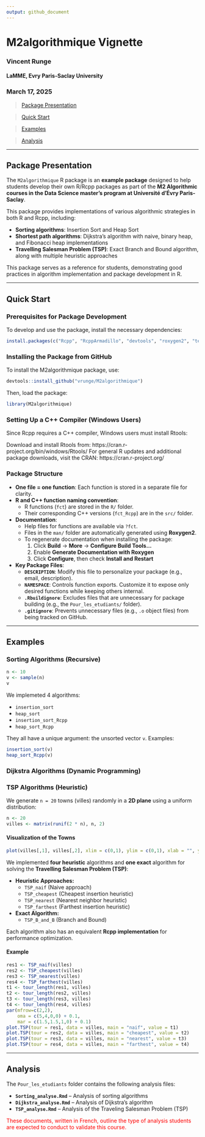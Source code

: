 ```yaml
---
output: github_document
---
```



# M2algorithmique Vignette
### Vincent Runge
#### LaMME, Evry Paris-Saclay University
### March 17, 2025


> [Package Presentation](#pp)

> [Quick Start](#qs)

> [Examples](#ex)

> [Analysis](#an)


___ 

<a id="pp"></a>

## Package Presentation  

The `M2algorithmique` R package is an **example package** designed to help students develop their own R/Rcpp packages as part of the **M2 Algorithmic courses in the Data Science master's program at Université d'Évry Paris-Saclay**.  

This package provides implementations of various algorithmic strategies in both R and Rcpp, including:  

- **Sorting algorithms**: Insertion Sort and Heap Sort  
- **Shortest path algorithms**: Dijkstra's algorithm with naive, binary heap, and Fibonacci heap implementations  
- **Travelling Salesman Problem (TSP)**: Exact Branch and Bound algorithm, along with multiple heuristic approaches  

This package serves as a reference for students, demonstrating good practices in algorithm implementation and package development in R.

___ 

<a id="qs"></a>

## Quick Start

### Prerequisites for Package Development

To develop and use the package, install the necessary dependencies:

```r
install.packages(c("Rcpp", "RcppArmadillo", "devtools", "roxygen2", "testthat"))
```

### Installing the Package from GitHub

To install the M2algorithmique package, use:

```r
devtools::install_github("vrunge/M2algorithmique")
```

Then, load the package:

```r
library(M2algorithmique)
```

### Setting Up a C++ Compiler (Windows Users)

Since Rcpp requires a C++ compiler, Windows users must install Rtools:

Download and install Rtools from:
https://cran.r-project.org/bin/windows/Rtools/
For general R updates and additional package downloads, visit the CRAN:
https://cran.r-project.org/



### Package Structure  

- **One file = one function**: Each function is stored in a separate file for clarity.  
- **R and C++ function naming convention**:  
  - R functions (`fct`) are stored in the `R/` folder.  
  - Their corresponding C++ versions (`fct_Rcpp`) are in the `src/` folder.  
- **Documentation**:  
  - Help files for functions are available via `?fct`.  
  - Files in the `man/` folder are automatically generated using **Roxygen2**.  
  - To regenerate documentation when installing the package:  
    1. Click **Build** → **More** → **Configure Build Tools...**  
    2. Enable **Generate Documentation with Roxygen**  
    3. Click **Configure**, then check **Install and Restart**  
- **Key Package Files**:  
  - **`DESCRIPTION`**: Modify this file to personalize your package (e.g., email, description).  
  - **`NAMESPACE`**: Controls function exports. Customize it to expose only desired functions while keeping others internal.  
  - **`.Rbuildignore`**: Excludes files that are unnecessary for package building (e.g., the `Pour_les_etudiants/` folder).  
  - **`.gitignore`**: Prevents unnecessary files (e.g., `.o` object files) from being tracked on GitHub.  

___ 

<a id="ex"></a>

## Examples

### Sorting Algorithms (Recursive)


```r
n <- 10
v <- sample(n)
v
```


We implemeted 4 algorithms: 

- `insertion_sort` 
- `heap_sort` 
- `insertion_sort_Rcpp` 
- `heap_sort_Rcpp` 

They all have a unique argument: the unsorted vector `v`. Examples:

```r
insertion_sort(v)
heap_sort_Rcpp(v)
```




### Dijkstra Algorithms (Dynamic Programming)


### TSP Algorithms (Heuristic)  

We generate `n = 20` towns (villes) randomly in a **2D plane** using a uniform distribution:  
```r
n <- 20
villes <- matrix(runif(2 * n), n, 2)
```  

#### Visualization of the Towns  
```r
plot(villes[,1], villes[,2], xlim = c(0,1), ylim = c(0,1), xlab = "", ylab = "", asp=1, pty ="s")
```  

We implemented **four heuristic** algorithms and **one exact** algorithm for solving the **Travelling Salesman Problem (TSP)**:  

- **Heuristic Approaches:**  
  - `TSP_naif` (Naive approach)  
  - `TSP_cheapest` (Cheapest insertion heuristic)  
  - `TSP_nearest` (Nearest neighbor heuristic)  
  - `TSP_farthest` (Farthest insertion heuristic)  

- **Exact Algorithm:**  
  - `TSP_B_and_B` (Branch and Bound)  

Each algorithm also has an equivalent **Rcpp implementation** for performance optimization.  

#### Example

```r
res1 <- TSP_naif(villes)
res2 <- TSP_cheapest(villes)
res3 <- TSP_nearest(villes) 
res4 <- TSP_farthest(villes)
t1 <- tour_length(res1, villes)
t2 <- tour_length(res2, villes)
t3 <- tour_length(res3, villes)
t4 <- tour_length(res4, villes)
par(mfrow=c(2,2),
    oma = c(5,4,0,0) + 0.1,
    mar = c(1.5,1.5,1,0) + 0.1)
plot.TSP(tour = res1, data = villes, main = "naif", value = t1)
plot.TSP(tour = res2, data = villes, main = "cheapest", value = t2)
plot.TSP(tour = res3, data = villes, main = "nearest", value = t3)
plot.TSP(tour = res4, data = villes, main = "farthest", value = t4)
```


___

<a id="an"></a>

## Analysis  

The `Pour_les_etudiants` folder contains the following analysis files:  

- **`Sorting_analyse.Rmd`** – Analysis of sorting algorithms  
- **`Dijkstra_analyse.Rmd`** – Analysis of Dijkstra’s algorithm  
- **`TSP_analyse.Rmd`** – Analysis of the Traveling Salesman Problem (TSP)  

<span style="color:red">These documents, written in French, outline the type of analysis students are expected to conduct to validate this course.</span>

